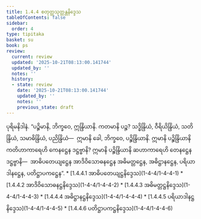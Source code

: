 ```yaml
---
title: 1.4.4 စတုတ္ထသုတ္တန္တနိဒ္ဒေသ
tableOfContents: false
sidebar:
  order: 4
type: tipitaka
basket: su
book: ps
review:
  current: review
  updated: '2025-10-21T08:13:00.141744'
  updated_by: ''
  notes: ''
  history:
  - state: review
    date: '2025-10-21T08:13:00.141744'
    updated_by: ''
    notes: ''
    previous_state: draft
---
```



<DynamicBreadcrumb />


<ReviewStatus review={frontmatter.review} showDetails={true} />

<HypothesisAnnotation frontmatter={frontmatter} />

<Division number="198" book="ps" e="ch" v="26" p="217">

<Paragraph number="1073" book="ps">
ပုရိမနိဒါနံ. “ပဉ္စိမာနိ, ဘိက္ခဝေ, ဣန္ဒြိယာနိ. ကတမာနိ ပဉ္စ? သဒ္ဓိန္ဒြိယံ, ဝီရိယိန္ဒြိယံ, သတိန္ဒြိယံ, သမာဓိန္ဒြိယံ, ပညိန္ဒြိယံ—  ဣမာနိ ခေါ, ဘိက္ခဝေ, ပဉ္စိန္ဒြိယာနိ. ဣမာနိ ပဉ္စိန္ဒြိယာနိ ကတိဟာကာရေဟိ ကေနဋ္ဌေန ဒဋ္ဌဗ္ဗာနိ? ဣမာနိ ပဉ္စိန္ဒြိယာနိ ဆဟာကာရေဟိ တေနဋ္ဌေန ဒဋ္ဌဗ္ဗာနိ—  အာဓိပတေယျဋ္ဌေန အာဒိဝိသောဓနဋ္ဌေန အဓိမတ္တဋ္ဌေန, အဓိဋ္ဌာနဋ္ဌေန, ပရိယာဒါနဋ္ဌေန, ပတိဋ္ဌာပကဋ္ဌေန”.

</Paragraph>
</Division>

<TableOfContents book="ps" section="1.4.4">
* [1.4.4.1 အာဓိပတေယျဋ္ဌနိဒ္ဒေသ](1-4-4/1-4-4-1)
* [1.4.4.2 အာဒိဝိသောဓနဋ္ဌနိဒ္ဒေသ](1-4-4/1-4-4-2)
* [1.4.4.3 အဓိမတ္တဋ္ဌနိဒ္ဒေသ](1-4-4/1-4-4-3)
* [1.4.4.4 အဓိဋ္ဌာနဋ္ဌနိဒ္ဒေသ](1-4-4/1-4-4-4)
* [1.4.4.5 ပရိယာဒါနဋ္ဌနိဒ္ဒေသ](1-4-4/1-4-4-5)
* [1.4.4.6 ပတိဋ္ဌာပကဋ္ဌနိဒ္ဒေသ](1-4-4/1-4-4-6)
</TableOfContents>